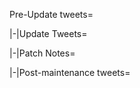 <tabber>Pre-Update tweets=
{{MultiTweet
|MultiTweetID = preUpdate
|color = #ace
|title = Pre Update

|link01 = https://twitter.com/KanColle_STAFF/status/1175255670452391937
|JP01 = 提督の皆さん、お疲れさまです！<br>
現在作戦展開中の期間限定海域【欧州方面反撃作戦 発動！「シングル作戦」】、最終決戦海域への友軍艦隊も突入を開始しています！全作戦完了は再来週【9/30(月) AM11:00】まで！提督の皆さん、今週末も元気に頑張ってまいりましょう！
|EN01 = 

|link02 = https://twitter.com/KanColle_STAFF/status/1178248085970931712
|JP02 =次回「艦これ」稼働全サーバ群メンテナンス＆アップデートは、明日【9/30(月) AM11:00】より実施致します。同メンテ突入を以て、今季期間限定海域【欧州方面反撃作戦 発動！「シングル作戦」】全作戦完了となります。提督の皆さん、本件どうぞご留意ください！来月も頑張ってまいりましょう！
|EN02 = 

|link03 = https://twitter.com/KanColle_STAFF/status/1178249971478302720
|JP03 = 「艦これ」稼働全サーバ群は、明日【9/30(月) 11:00】よりメンテナンス＆アップデート作業に入ります。同作業完了は同日【20:00】を予定しています。提督の皆さん、お手数をお掛けして恐縮です。ご協力、どうぞよろしくお願い致します！
|EN03 = 

|link04 = https://twitter.com/KanColle_STAFF/status/1178468213115351040
|JP04 = 提督の皆さん、おはようございます！<br>
「艦これ」稼働全サーバ群は、この後【9/30(月) AM11:00】よりメンテナンス＆アップデートを実施致します。同メンテ突入を以て、今季期間限定海域【欧州方面反撃作戦 発動！「シングル作戦」】は、全作戦完了です。本日も頑張ってまいりましょう！

|link05 = https://twitter.com/KanColle_STAFF/status/1178470564182159360
|JP05 = 「艦これ」稼働全サーバ群は、この後【11:00】よりメンテナンス作業に入ります。同完了は【20:00】を予定しています。提督の皆さん、お手数をお掛けして恐縮です。メンテナンス突入前にブラウザを閉じ、「艦これ」を一旦終了して頂けますと幸いです。ご協力、どうぞよろしくお願い致します！

|link06 = https://twitter.com/KanColle_STAFF/status/1178491024210939907
|JP06 = メンテナンス状況：稼働各サーバ群は、秋季メンテナンスに突入しました！<br>
「艦これ」稼働全サーバ群はメンテナンス＆アップデート作業に突入、初期シークエンスを開始しました！期間限定海域【欧州方面反撃作戦 発動！「シングル作戦」】は全作戦完了！提督の皆さん、大変お疲れさまでした！

}}

|-|Update Tweets=
{{MultiTweet
|MultiTweetID = Update
|color = #ace
|title = Update

|link01 = https://twitter.com/KanColle_STAFF/status/1178523442376609792
|JP01 = 【欧州方面反撃作戦 発動！「シングル作戦」】に参加した艦隊＆提督の皆さん、大変お疲れさまでした！
本作戦は、初参加の提督や初完走の提督もかなり多い模様です。各作戦海域の出撃に対する最終攻略突破率は、【前段作戦】第一作戦海域は90%以上となりました。続く同第二作戦…(続きます)。

|link02 = https://twitter.com/KanColle_STAFF/status/1178524323344048129
|JP02 = 【欧州方面反撃作戦 発動！「シングル作戦」】第二作戦海域の出撃に対する最終攻略突破率も90%以上に。そして、【後段作戦】第三作戦海域(最終作戦海域)の出撃に対する攻略突破率は、今回は最終的に90%以上となりました。作戦に参加した全ての提督の皆さん、大変お疲れさまでした！

|link03 = https://twitter.com/KanColle_STAFF/status/1178526529808027649
|JP03 = 今次期間限定海域の各作戦海域の最終最多"突破"選択難易度は、第一作戦海域は圧倒的に【甲】作戦。第二作戦海域も、【甲】が最多です。最終作戦海域も、本作戦は【甲】が最多！次いで、【乙】と【丙】が伯仲。【丁】は全作戦海域において10%未満でした。提督の皆さん、お疲れさまでしたッ！

|link04 = https://twitter.com/KanColle_STAFF/status/1178591137403027456
|JP04 = メンテナンス状況：稼働全サーバ群はメンテナンス作業実施中です。<br>
「艦これ」稼働全サーバ群は秋季メンテナンス＆アップデート作業を実施中です。作業は中盤のシークエンスを驀進中です。この後、予定通りに進捗すれば…【20:00】に作業完了できる見込み…です！両舷一杯、増速します！

|link05 = https://twitter.com/KanColle_STAFF/status/1178609843864657922
|JP05 = メンテナンス状況：稼働全サーバ群はメンテナンス作業実施中です。<br>
「艦これ」稼働全サーバ群は秋季メンテナンス＆アップデート作業を実施中です。作業は最終シークエンスに入りました。この後大きな問題が発生しなければ、19:30前後より本日のアップデート情報をお知らせしてまいります。

|link06 = https://twitter.com/KanColle_STAFF/status/1178624367116161025
|JP06 = 提督の皆さん、まず先にお詫びします。現在データベースの復元を行っていますが、一部サーバ群で複数のデータの不整合が見られ、安全のため確認作業を行っています。万一に備え、バックアップデータから再度復旧を行い、最終シークエンスを再度実施する…(続きます)
|EN06 = Admirals, we're terribly sorry.<br>
We're currently working on reconstructing the databases, but have discovered several inconsistencies in the data of certain servers and are review them for safety reasons. Since we're prepared for the worst, we're considering restarting the last phase of our work schedule from a data backup... (TBC)
|TL06 = [[User:Admiral Mikado|Admiral Mikado]]

|link07 = https://twitter.com/KanColle_STAFF/status/1178625042696916997
|JP07 = 一部サーバ群でデータの不整合が見られ、安全のためバックアップデータから復旧を行い、整合性を確認した上で最終シークエンスを再度実施したいと考えています。お待たせして大変申し訳ありません。1.5～2時間程度メンテ作業を延長させて頂けますようお願い申し上げます。
|EN07 = We have discovered several inconsistencies in the data of certain servers and are considering restoring everything from a data backup just to make sure, then redo the final phase of our work schedule after checking the data's integrity. We're terribly sorry for the wait. Maintenance work will have to be extended by about 1.5 ~ 2 hours.
|TL07 = [[User:Admiral Mikado|Admiral Mikado]]

|link08 = https://twitter.com/KanColle_STAFF/status/1178625486290743297
|JP08 = メンテ終了時間が見えましたら、再度ご連絡致します。提督の皆さん、お待たせして申し訳ありません。
|EN08 = We'll make another post if we have a new ETA for the end of this maintenance. We apologise for the inconvenience.
|TL08 = [[User:Admiral Mikado|Admiral Mikado]]

|link09 = https://twitter.com/KanColle_STAFF/status/1178646392387985411
|JP09 = メンテナンス状況：稼働全サーバ群メンテナンス作業完了見込み【21:50】予定です。<br>
「艦これ」稼働全サーバ群は、秋季メンテナンス＆アップデート作業を実施の延長最終シークエンスを実施中です。申し訳ありません、全復旧作業は無事完了致しました。この後、再開放シークエンスに入ります。
|EN09 = Maintenance status: Completion ETA 21:50<br>
The KanColle servers are currently undergoing the final phase of their autumn maintenance & update. We apologise for the inconvenience and are happy to announce we successfully recovered everything. We're now proceeding to the server reopening.
|TL09 = [[User:Admiral Mikado|Admiral Mikado]]

|link10 = https://twitter.com/KanColle_STAFF/status/1178648828246757376
|JP10 = 大変お待たせして、申し訳ありませんでした。提督の皆さん、現在本日の秋季重メンテナンス＆アップデートは最終シークエンスを進めています。障害発見前のテンションで書いた内容で一部恐縮ですが、この後本日のメンテに伴うアップデートのお知らせを再開してまいります。

|link11 = https://twitter.com/KanColle_STAFF/status/1178652489077280769
|JP11 = 【提督の皆さんへ】
この後、【21:50】より各サーバ群の再開放を開始します。安全のため、まず【HTML版】を開放します。HTML5版(ブラウザ版)を運用中の提督方は少し時間をおいて、接続をお願いします。【Android版】は30分ほど時間をおいて、接続が安定した後、運用開始頂けますと幸いです。
}}

|-|Patch Notes=
{{MultiTweet
|MultiTweetID = patch
|color = #ace
|title = Patch notes
|TL = [[User:Admiral Mikado|Admiral Mikado]]

|link01 = https://twitter.com/KanColle_STAFF/status/1178615741970444292
|JP01 = 本日【9/30(月)】実施の「艦これ」稼働全サーバ群秋季重メンテナンスに伴う、アップデート情報をお知らせしていきます。<br>
01▼期間限定海域の作戦完了<br>
期間限定海域【欧州方面反撃作戦 発動！「シングル作戦」】、全作戦完了しました。本作戦に参加された提督の皆さん、大変お疲れさまでした！
|EN01 = We're now going to post the patch notes of today's KanColle server maintenance & update<br>
01▼ Conclusion of the time-limited event<br>
The time-limited event "Commence European Counterattack Operation! Operation Shingle" has finally ended.<br>
A huge thank you to all the admirals who participated!

|link02 = https://twitter.com/KanColle_STAFF/status/1178618705569148929
|JP02 = 02▼祝！呉鎮守府/佐世保鎮守府開庁130周年【母港装備運用枠】全提督拡張の実施<br>
呉鎮守府及び佐世保鎮守府開庁130周年を祝して、【母港装備運用枠】を一提督当たり【+10装備分】拡張します！本拡張実装は、なんらかのアイテム/課金アイテム等を必要とせず、全提督に対して実施致します。
|EN02 = 02▼ Free equipment slot expansion for everyone to celebrate the 130th anniversary of the Kure & Sasebo Naval Bases<br>
Each admiral is receiving an equipment slot expansion, increasing their equipment slot limit by 10. It'll be distributed free of charge.

|link03 = https://twitter.com/KanColle_STAFF/status/1178649271903481857
|JP03 = 03▼艦娘【水着mode】及び【夏ボイス】期間限定実装の完了<br>
今年の夏、さようなら！また会う日まで！艦娘【水着mode】及び艦娘【夏ボイス】の期間限定実装を終了します。去り行く夏を思い出しつつ、今年の秋をめいっぱい愉しんでまいりましょう！
|EN03 = 03▼ Removal of time-limited Swimsuit CGs and Summer Season voice lines<br>
Goodbye, summer! Until we meet again! We're removing the ship girls' Swimsuit CGs as well as Summer Season voice lines. Let's remember all the good summer times while enjoying this autumn!

|link04 = https://twitter.com/KanColle_STAFF/status/1178649416510533632
|JP04 = 04▼艦娘【秋ボイス】の期間限定実装開始！<br>
季節は秋。今年も艦娘【秋ボイス】の期間限定実装を開始します。水上機母艦「日進」、護衛空母「神鷹」、駆逐艦「秋月」「峯雲」、海防艦「八丈」「石垣」、重巡「Prinz Eugen」にも新規実装開始！この秋も艦娘たちをどうぞよろしくお願い致します！
|EN04 = 04▼ Implementation of time-limited Autumn Season voice lines!<br>
It's autumn now, so we're once again bringing back the Autumn Season voice lines. And this time there'll be new lines for seaplane tender "Nisshin", escort carrier "Shin'yō", destroyers "Akizuki" and "Minegumo", coastal defence ships "Hachijō" and "Ishigaki", as well as heavy cruiser "Prinz Eugen"! Take good care of them!


|link05 = https://twitter.com/KanColle_STAFF/status/1178650357540347910
|JP05 = 05▼艦娘【欧州方面作戦お疲れ様でした！】ボイス他の期間限定実装<br>
欧州方面反撃作戦より帰投した「ArkRoyal」「Warspite」「藤波」「大潮」などに艦娘【欧州方面作戦お疲れ様でした！】ボイス、またはあまり欧州作戦とは関係ない期間限定ボイスが実装されます。今年は秋刀魚が…秋刀魚が…。
|EN05 = 05▼ "Back from Europe" and other voice lines<br>
Ship girls such as Ark Royal, Warspite, Fujinami, Ōshio, who have returned from the European Counterattack Operation, have received voice lines commenting on their experience, or ones that have hardly anything to do with the operation. Also, it's saury time...

|link06 = https://twitter.com/KanColle_STAFF/status/1178651393030148097
|JP06 = 06▼【改修工廠(明石の工廠)】新改修メニュー追加実装 1/3<br>
改修工廠(明石の工廠)において改修可能メニューが拡張されます。<br>
ある少し小柄なビッグセブンがサポートすることで…<br>
【16inch Mk.I連装砲】<br>
の強化改修が可能となります。<br>
※さらに上位兵装に改修装備更新することも可能です！
|EN06 = 06▼ Akashi's Improvement Arsenal Menu Update 1/3<br>
The list of possible improvements in Akashi's arsenal has been updated.<br>
With the help of a certain petite Big Seven ship you can now improve the "16inch Mk.I Twin Gun Mount".<br>
※ You can also upgrade it to a better armament!

|link07 = https://twitter.com/KanColle_STAFF/status/1178651750045118464
|JP07 = 07▼【改修工廠(明石の工廠)】新改修メニュー追加実装 2/3<br>
改修工廠(明石の工廠)において改修可能メニューが拡張され、少し小柄なビッグセブンがサポートすることで…<br>
【16inch Mk.V連装砲】<br>
の強化改修が可能となります。
|EN07 = 07▼ Akashi's Improvement Arsenal Menu Update 2/3<br>
The list of possible improvements in Akashi's arsenal has been updated.<br>
With the help of a certain petite Big Seven ship you can now improve the "16inch Mk.V Twin Gun Mount".

|link08 = https://twitter.com/KanColle_STAFF/status/1178652589610520577
|JP08 = 08▼【改修工廠(明石の工廠)】新改修メニュー追加実装 3/3<br>
改修工廠(明石の工廠)において改修可能メニューを拡張、ある朝潮型の改二改装艦などがサポートすることで…<br>
【四式20cm対地噴進砲】<br>
の強化改修が可能となります。<br>
※大火力上位装備に改修装備更新を行うことも可能です！
|EN08 = 08▼ Akashi's Improvement Arsenal Menu Update 3/3<br>
The list of possible improvements in Akashi's arsenal has been updated.<br>
With the help of a certain Asashio-class K2 ships among others you can now improve the "Type 4 20cm Anti-ground Rocket Launcher".<br>
※ You can also upgrade it to a superior equipment with huge firepower!

|link09 = https://twitter.com/KanColle_STAFF/status/1178652707994783745
|JP09 = 09▼【四式20cm対地噴進砲】の上位装備への更新について<br>
※改修工廠において【四式20cm対地噴進砲】を大火力上位装備に改修装備更新するには、複数の「新型噴進装備開発資材」が必要です。<br>
※「新型噴進装備開発資材」は、先の期間限定海域、さらに本日実装の【新任務群】でも獲得可能です。
|EN09 = 09▼ Regarding the upgrade of the "Type 4 20cm Anti-ground Rocket Launcher"<br>
※ Upgrading the "Type 4 20cm Anti-ground Rocket Launcher" to said stronger equipment requires several "New Rocket Equipment Model Development Materials".<br>
※ Said "New Rocket Equipment Model Development Material" was obtainable in the last event and will be from the new missions that'll be added today.

|link10 = https://twitter.com/KanColle_STAFF/status/1178652802978996225
|JP10 = 10▼新装備【四式20cm対地噴進砲 集中配備】の実装<br>
前述の改修装備更新によって、対地噴進兵装【四式20cm対地噴進砲 集中配備】を獲得可能です。<br>
※同装備は小型艦艇でも運用可能な、対地大火力を持った対地兵装です。<br>
※噴進弾が大量に露出装備されており、艦の抗耐性は低下します。
|EN10 = 10▼ Implementation of the new equipment "Type 4 20cm Anti-ground Rocket Launcher (Concentrated Deployment)"
You'll be able to obtain the "Type 4 20cm Anti-ground Rocket Launcher (Concentrated Deployement)" through the aforementioned upgrade process.<br>
※ Said equipment can be used even by small vessels and is an anti-ground armament sports a huge firepower potential.<br>
※ The equipment reduces the ship's armour as it features a large number of unprotected rockets.

|link11 = https://twitter.com/KanColle_STAFF/status/1178652880049324032
|JP11 = 11▼【家具屋さん】お品書きの更新 1/4<br>
「家具屋さん」のお品書きが更新され、下記の新家具含む秋の季節家具などが実装されます。<br>
・柿の壁紙 new! 　・高級和風壁紙　・秋仕様の壁紙<br>
・高級赤煉瓦の壁　・紅葉の壁紙　・赤とんぼの壁紙　<br>
・折鶴の壁紙　・長月の壁紙　・長月の床　・秋の床板
|EN11 = 11▼ Furniture Ship Inventory Update 1/4<br>
The furniture shop's inventory has been updated and will now feature autumn-themed items among other things, including the following:<br>
- Persimmon Wallpaper (new!)<br>
- High-Quality Japan-style Wallpaper<br>
- Autumn Wallpaper<br>
- High-Quality Red Brick Wall<br>
- Red Leaves Wallpaper<br>
- Red Dragonfly Wallpaper<br>
- Paper Crane Wallpaper<br>
- Nagatsuki's Wallpaper<br>
- Nagatsuki's Floor<br>
- Autumn Floorboard

|link12 = https://twitter.com/KanColle_STAFF/status/1178652986861449216
|JP12 = 12▼【家具屋さん】お品書きの更新 2/4<br>
・柿の床板 new! 　・白い石板タイル　・中秋の名月敷物<br>
・紅葉の職人床　・エレガントボード　・書斎本棚<br>
・大将の机　・ちゃぶ台セット　・昔ながらのすりガラス<br>
・提督座布団　・提督の書斎机　・教室セット「机」<br>
・紳士な帽子掛け　・秋の気配な窓
|EN12 = 12▼ Furniture Ship Inventory Update 2/4<br>
- Persimmon Floorboard (new!)<br>
- White Stone Tiles<br>
- Harvest Moon Carpet<br>
- Custom-made Red Leaves Floor<br>
- Elegant Board<br>
- Study Bookshelf<br>
- Admiral's Desk<br>
- Tea Table Set<br>
- Traditional Ground Glass<br>
- Admiral's Floor Cushion<br>
- Admiral's Study Desk<br>
- Classroom Set: Desk<br>
- Gentlemanly Hat Rack<br>
- Autumn Window

|link13 = https://twitter.com/KanColle_STAFF/status/1178653079962435585
|JP13 = 13▼【家具屋さん】お品書きの更新 3/4<br>
・鎮守府の艦娘秋窓 new! 　・すすきの窓　・村雨の窓<br>
・お月見窓　・豪華なお月見窓　・長月の秋窓<br>
・温泉檜風呂　・クラシックシェルフ<br>
・「呉鎮守府」掛け軸　・「佐世保鎮守府」掛け軸<br>
・「加賀」模型と桐箪笥　・白煉瓦作りの葡萄の壁 new!
|EN13 = 13▼ Furniture Shop Inventory Update 3/4<br>
- Naval Base's Autumn Ship Girl Window (new!)<br>
- Silver Grass Window<br>
- Murasame's Window<br>
- Moon Viewing Window<br>
- Extravagant Moon Viewing Window<br>
- Nagatsuki's Autumn Window<br>
- Cypress Wood Bathtub<br>
- Classic Shelf<br>
- "Kure Naval Base" Wall Scroll<br>
- "Sasebo Naval Base" Wall Scroll<br>
- "Kaga" Model & Paulownia Cabinet<br>
- Grape Wall made of White Bricks (new!)

|link14 = https://twitter.com/KanColle_STAFF/status/1178653853626978304
|JP14 = 14▼【家具屋さん】お品書きの更新 4/4<br>
・鎮守府秋祭りの屋台　・鎮守府秋祭りの射的<br>
・葡萄のカーペット new!<br>
・提督用秋の読書本棚 new!<br>
・「横須賀鎮守府」掛け軸<br>
・「観艦式」掛け軸<br>
※温泉檜風呂などの季節家具も秋modeに！<br>
※新艦娘も鎮守府カウンタバー対応開始！
|EN14 = 14▼ Furniture Shop Inventory Update 4/4<br>
- Naval Base Autumn Festival Booth<br>
- Naval Base Autumn Festival Shooting Range<br>
- Grape Carpet (new!)<br>
- Admiral's Autumn Bookshelf (new!)<br>
- "Yokosuka Naval Base" Wall Scroll<br>
- "Naval Review" Wall Scroll<br>
※ Seasonal items such as the cypress wood bathtub have been changed to their autumn versions!<br>
※ The new ship girls now have their own foods on the naval base bar counter!

|link15 = https://twitter.com/KanColle_STAFF/status/1178654051942035457
|JP15 = 15▼一部海域の海域BGM＆【鎮守府ジュークボックス】の更新<br>
一部作戦海域の海域BGMが更新されます。<br>
また、「鎮守府ジュークボックス」の表示曲順が秋更新されます。<br>
♪【佐世保の時雨】(BGMmode※Inst.)<br>
も、再生可能＆母港BGM設定可能に。<br>
こちらもどうぞ、よろしくお願い致します！
|EN15 = 15▼ Changes to BGM of certain areas & Naval Base Jukebox<br>
The BGM of certain maps has been changed.<br>
Furthermore, the Naval Base Jukebox's track list has received an autumn update.<br>
♪ "Shigure of Sasebo" (※ Instrumental BGM version)<br>
is now available for playback and as home port BGM.<br>
We hope you enjoy the new tracks!

|link16 = https://twitter.com/KanColle_STAFF/status/1178654269764849664
|JP16 = 16▼艦娘【建造/UI】ドッグ「UIスキン」選択可能に(HTML5版)<br>
細かい部分ではありますが、艦娘【建造】ドックにおいてOPTIONによって選択した「一式/一式改」「二式」「三式/三式改」によって、ドックグラフィックUIスキンがそれぞれINTERFACEmodeに対応して変化/反映されるよう更新します。
|EN16 = 16▼ New UI skins for the ship dock (i.e. construction menu) (HTML5 version)<br>
This is just a small update, but the construction menu's user interface now changes accordingly depending on whether you have "Type 1 / Type 1 Kai", "Type 2" or "Type 3 / Type 3 Kai" selected.

|link17 = https://twitter.com/KanColle_STAFF/status/1178654630672134145
|JP17 = 17▼装備【開発/UI】「集中開発」の実装<br>
装備【開発】において、同一レシピで三連続で装備開発を行う「集中開発」を実装更新します。【開発】時に同UI左下に新設されたトルグスイッチを【集中開発】に設定することで、同一レシピで三連続の開発が可能となります。
|EN17 = 17▼ Implementation of "Develop in Bulk" option in the Development menu<br>
The equipment development menu has been updated with a "Develop in Bulk" option that allows you to try a recipe thrice in a row with a single click. You can enable and disable this feature by clicking on the new toggle at the bottom-left of the development menu.

|link18 = https://twitter.com/KanColle_STAFF/status/1178654941377785856
|JP18 = 18▼基本【購入アイテム】の価格/内容上方微修正 1/3<br>
明日からの消費税増税に備え、僅かではありますが、基本【購入アイテム】の価格/内容上方修正を実施します。<br>
「燃料パック200」→「同250」(同価格)<br>
「弾薬パック200」→「同250」(同価格)<br>
「鋼材パック150」→「同200」(同価格) 
|EN18 = 18▼ Adjustments to cash item prices & contents 1/3<br>
In preparation for the VAT increase that will come into effect tomorrow we're adjusting the prices & contents of our cash shop items.<br>
"Fuel Pack 200" --> "Fuel Pack 250" (same price)<br>
"Ammo Pack 200" --> "Ammo Pack 250" (same price)<br>
"Steel Pack 150" --> "Steel Pack 200" (same price)

|link19 = https://twitter.com/KanColle_STAFF/status/1178655098454458368
|JP19 = 19▼基本【購入アイテム】の価格/内容上方微修正 2/3<br>
「ボーキサイト100」→「同150」(同価格)<br>
「開発資材パック7」(500P→400P値下げ)<br>
「高速修復材パック5」→「同6」(同価格)<br>
「お買得！工廠セット」※開発資材2→3(同価格)<br>
「お買得！出撃セット」※高速修復材2→3(同価格)
|EN19 = 19▼ Adjustments to cash item prices & contents 2/3<br>
"Bauxite 100" --> "Bauxite 150" (same price)<br>
"Devmat Pack 7" (500 P --> 400 P)<br>
"Instant Repair Pack 5" --> "Instant Repair Pack 6" (same price)<br>
"Arsenal Bargain Set" ※ 2 --> 3 Devmats (same price)<br>
"Sortie Bargaein Set" ※ 2 --> 3 Instant Repairs (same price)

|link20 = https://twitter.com/KanColle_STAFF/status/1178655276720746499
|JP20 = 20▼基本【購入アイテム】の価格/内容上方微修正 3/3<br>
「ドック増設セット」※高速修復材/高速建造材/開発資材x各5→各6(同価格)<br>
「タンカー徴用」※燃料1000→1200(同価格)<br>
「アルミ大量産」※ボーキサイト550→650(同価格)<br>
「緊急修理資材セット」(800P→600P値下げ)
|EN20 = 20▼ Adjustments to cash item prices & contents 3/3<br>
"Dock Expansion Set" ※ 5 --> 6 Instant Repairs/Torches/Devmats (same price)<br>
"Tanker Expropriation" ※ 1000 --> 1200 Fuel (same price)<br>
"Aluminium Mass Production" ※ 550 --> 650 Bauxite (same price)<br>
"Emergency Repair Material Set" (800 P --> 600 P)

|link21 = https://twitter.com/KanColle_STAFF/status/1178656400936845313
|JP21 = 21▼基本【購入アイテム】内容上方微修正の補足事項<br>
既に該当アイテムを購入済で、未開封まま保持している場合は、本メンテ後の開封で上方微修正後の内容が適用されます。提督の皆さん、予めご了承ください。
|EN21 = 21▼ Additional info regarding the cash item adjustments<br>
Any items you bought before the maintenance started but haven't opened yet will be adjusted according to the aforementioned changes. Please bear this mind.

|link22 = https://twitter.com/KanColle_STAFF/status/1178656495287750656
|JP22 = 22▼【新任務】の実装/更新<br>
下記の新任務群を実装します。<br>
●「十八駆」演習！<br>
●睦月型集合！演習始め！<br>
●発令！「西方海域作戦」<br>
●工廠稼働！次期作戦準備！<br>
※大型任務【発令！「西方海域作戦」】は、戦果拡張が可能です。<br>
※季節任務【夏季大演習】は【秋季大演習】に季節更新されます。
|EN22 = 22▼ Implemention of new missions<br>
The following new missions have been added.<br>
● "DesDiv 18" Exercise!<br>
● Mutsuki-class, assemble! Commence exercise!<br>
● Announcing "Western Sea Operation"<br>
※ The large-scale mission "Announcing Western Sea Operation" rewards ranking points.<br>
※ The seasonal mission "Large-scale Summer Exercise" has been replaced with "Large-scale Autumn Exercise".

|link23 = https://twitter.com/KanColle_STAFF/status/1178656983290826753
|JP23 = 23▼駆逐艦「山風」の通常海域期間限定邂逅！<br>
比較的近海の鎮守府海域のある海域で、白露型駆逐艦「山風」と期間限定邂逅が可能となります！<br>
本土近海で突然行方不明となった悲劇の白露型、「山風」も引き継き、どうぞよろしくお願いします！
|EN23 = 23▼ Destroyer "Yamakaze" is now a time-limited drop on normal maps!<br>
Shiratsuyu-class destroyer "Yamakaze" is now a time-limited drop relatively close in certain areas of the naval base sea!<br>
Please take good care of Yamakaze of the tragic Shiratsuyu-class that suddenly went missing near the mainland!

|link24 = https://twitter.com/KanColle_STAFF/status/1178657727439986688
|JP24 = 24▼海防艦「対馬」の通常海域期間限定邂逅！<br>
小艦艇＆非力な武装ながら最後まで戦い抜き、別の海の護りについた択捉型海防艦「対馬」。彼女とも比較的近海の別の作戦海域で期間限定邂逅可能です。小さい体で戦い抜いた「対馬」、そして海防艦各艦も、引き続きどうぞよろしくお願い致します！
|EN24 = 24▼ Coastal defence ship "Tsushima" is now a time-limited drop on normal maps!<br>
Etorofu-class coastal defence ship "Tsushima", who survived until the bitter end in spite of her small size and weak armament and then protected a different sea, is now a time-limited drop in a different sea area that's still relatively close. Please take good care of Tsushima, who survived the war in spite of her petite body, as well as the other coastal defence ships!

|link25 = https://twitter.com/KanColle_STAFF/status/1178657982248128513
|JP25 = 25▼艦娘【浴衣mode】【法被mode】全力実装開始＆「対馬」法被mode期間限定実装開始！<br>
いよいよ季節は秋本番！鎮守府秋祭りに向けて、艦娘【浴衣mode】【法被mode】全力実装開始です！同時に「対馬」法被modeも新規実装開始！今秋も「艦これ」と「艦娘」たちをどうぞよろしくお願い致します！
|EN25 = 25▼ Implementation of time-limited Yukata & Happi CGs, including Tsuhima's!<br>
It's finally autumn! The Naval Base's Autumn Festival is just around the corner, so we're going all out with Yukata & Happi CGs! Tsushima's Happi CG has also been updated! We hope you keep enjoying KanColle and the ship girls throughout this season!
}}

|-|Post-maintenance tweets=
{{MultiTweet
|MultiTweetID = postmaint
|color = #ace
|title = Post-maintenance tweets

|link01 = https://twitter.com/KanColle_STAFF/status/1178658292978962433
|JP01 = 大変お待たせして、申し訳ありませんでした！<br>
本日実施「艦これ」稼働全サーバ群秋季重メンテナンス＆アップデート、作業完了しています。更新や接続などが不安定な場合は、ブラウザのキャッシュを削除後、再接続をお試しください。今秋も「艦娘」たちを、どうぞよろしくお願い致します！
}}
</tabber>